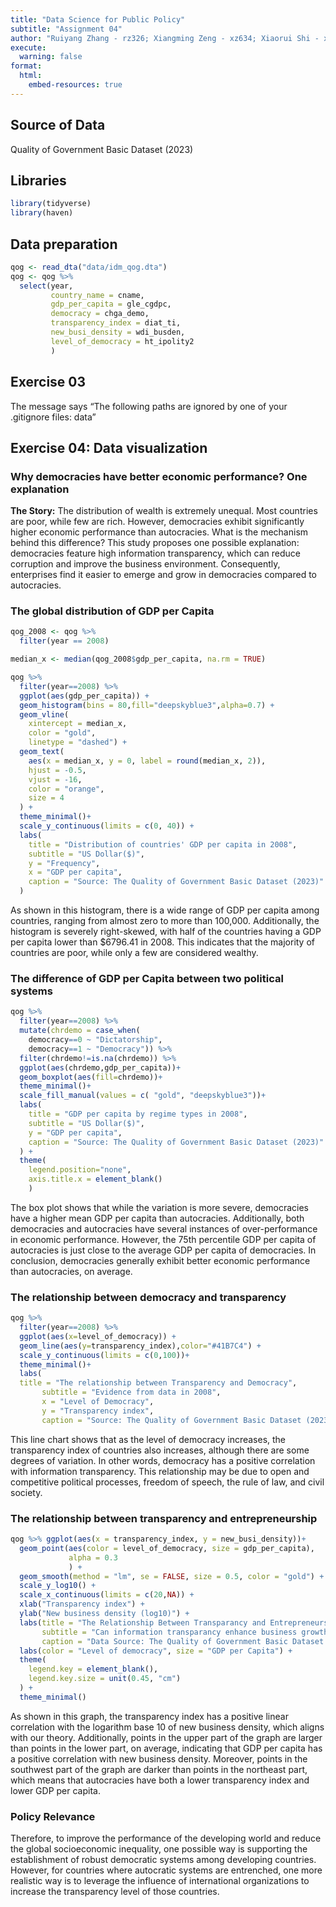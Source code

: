 ```yaml
---
title: "Data Science for Public Policy"
subtitle: "Assignment 04"
author: "Ruiyang Zhang - rz326; Xiangming Zeng - xz634; Xiaorui Shi - xs215"
execute:
  warning: false
format:
  html:
    embed-resources: true
---
```


## Source of Data

Quality of Government Basic Dataset (2023)

## Libraries

```r
library(tidyverse)
library(haven)
```

## Data preparation

```r
qog <- read_dta("data/idm_qog.dta")
qog <- qog %>% 
  select(year, 
         country_name = cname, 
         gdp_per_capita = gle_cgdpc, 
         democracy = chga_demo, 
         transparency_index = diat_ti, 
         new_busi_density = wdi_busden,
         level_of_democracy = ht_ipolity2
         ) 
```

## Exercise 03

The message says "The following paths are ignored by one of your .gitignore files: data"

## Exercise 04: Data visualization

### Why democracies have better economic performance? One explanation

**The Story:** The distribution of wealth is extremely unequal. Most countries are poor, while few are rich. However, democracies exhibit significantly higher economic performance than autocracies. What is the mechanism behind this difference? This study proposes one possible explanation: democracies feature high information transparency, which can reduce corruption and improve the business environment. Consequently, enterprises find it easier to emerge and grow in democracies compared to autocracies.

### The global distribution of GDP per Capita

```r
qog_2008 <- qog %>% 
  filter(year == 2008) 

median_x <- median(qog_2008$gdp_per_capita, na.rm = TRUE)

qog %>% 
  filter(year==2008) %>% 
  ggplot(aes(gdp_per_capita)) +
  geom_histogram(bins = 80,fill="deepskyblue3",alpha=0.7) +
  geom_vline(
    xintercept = median_x,
    color = "gold", 
    linetype = "dashed") +
  geom_text(
    aes(x = median_x, y = 0, label = round(median_x, 2)), 
    hjust = -0.5,
    vjust = -16,
    color = "orange",
    size = 4
  ) +
  theme_minimal()+
  scale_y_continuous(limits = c(0, 40)) +
  labs(
    title = "Distribution of countries' GDP per capita in 2008",
    subtitle = "US Dollar($)",
    y = "Frequency",
    x = "GDP per capita",
    caption = "Source: The Quality of Government Basic Dataset (2023)"
  ) 

```

As shown in this histogram, there is a wide range of GDP per capita among countries, ranging from almost zero to more than 100,000. Additionally, the histogram is severely right-skewed, with half of the countries having a GDP per capita lower than $6796.41 in 2008. This indicates that the majority of countries are poor, while only a few are considered wealthy.

### The difference of GDP per Capita between two political systems

```r
qog %>% 
  filter(year==2008) %>% 
  mutate(chrdemo = case_when(
    democracy==0 ~ "Dictatorship",
    democracy==1 ~ "Democracy")) %>%
  filter(chrdemo!=is.na(chrdemo)) %>% 
  ggplot(aes(chrdemo,gdp_per_capita))+
  geom_boxplot(aes(fill=chrdemo))+
  theme_minimal()+
  scale_fill_manual(values = c( "gold", "deepskyblue3"))+
  labs(
    title = "GDP per capita by regime types in 2008",
    subtitle = "US Dollar($)",
    y = "GDP per capita",
    caption = "Source: The Quality of Government Basic Dataset (2023)"
  ) +
  theme(
    legend.position="none",
    axis.title.x = element_blank()
    )

```

The box plot shows that while the variation is more severe, democracies have a higher mean GDP per capita than autocracies. Additionally, both democracies and autocracies have several instances of over-performance in economic performance. However, the 75th percentile GDP per capita of autocracies is just close to the average GDP per capita of democracies. In conclusion, democracies generally exhibit better economic performance than autocracies, on average.

### The relationship between democracy and transparency

```r
qog %>%
  filter(year==2008) %>% 
  ggplot(aes(x=level_of_democracy)) +
  geom_line(aes(y=transparency_index),color="#41B7C4") +
  scale_y_continuous(limits = c(0,100))+
  theme_minimal()+
  labs(
  title = "The relationship between Transparency and Democracy",
       subtitle = "Evidence from data in 2008",
       x = "Level of Democracy",
       y = "Transparency index",
       caption = "Source: The Quality of Government Basic Dataset (2023)")
```

This line chart shows that as the level of democracy increases, the transparency index of countries also increases, although there are some degrees of variation. In other words, democracy has a positive correlation with information transparency. This relationship may be due to open and competitive political processes, freedom of speech, the rule of law, and civil society.

### The relationship between transparency and entrepreneurship

```r
qog %>% ggplot(aes(x = transparency_index, y = new_busi_density))+
  geom_point(aes(color = level_of_democracy, size = gdp_per_capita),
             alpha = 0.3
             ) +
  geom_smooth(method = "lm", se = FALSE, size = 0.5, color = "gold") +
  scale_y_log10() +
  scale_x_continuous(limits = c(20,NA)) +
  xlab("Transparency index") +
  ylab("New business density (log10)") +
  labs(title = "The Relationship Between Transparancy and Entrepreneurship",
       subtitle = "Can information transparancy enhance business growth?",
       caption = "Data Source: The Quality of Government Basic Dataset (2023)") +
  labs(color = "Level of democracy", size = "GDP per Capita") +
  theme(
    legend.key = element_blank(),
    legend.key.size = unit(0.45, "cm")
  ) +
  theme_minimal()

```

As shown in this graph, the transparency index has a positive linear correlation with the logarithm base 10 of new business density, which aligns with our theory. Additionally, points in the upper part of the graph are larger than points in the lower part, on average, indicating that GDP per capita has a positive correlation with new business density. Moreover, points in the southwest part of the graph are darker than points in the northeast part, which means that autocracies have both a lower transparency index and lower GDP per capita.

### Policy Relevance

Therefore, to improve the performance of the developing world and reduce the global socioeconomic inequality, one possible way is supporting the establishment of robust democratic systems among developing countries. However, for countries where autocratic systems are entrenched, one more realistic way is to leverage the influence of international organizations to increase the transparency level of those countries.
